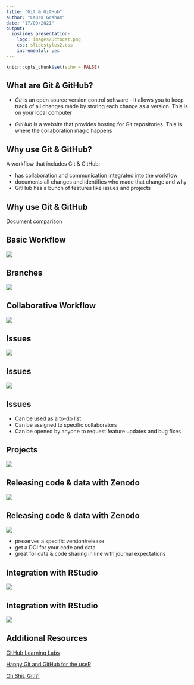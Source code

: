 ```yaml
---
title: "Git & GitHub"
author: "Laura Graham"
date: "17/09/2021"
output: 
  ioslides_presentation: 
    logo: images/Octocat.png
    css: slidestyles2.css
    incremental: yes
---
```


```r
knitr::opts_chunk$set(echo = FALSE)
```

## What are Git & GitHub?

- *Git* is an open source version control software - it allows you to keep track of all changes made by storing each change as a version. This is on your local computer

- *GitHub* is a website that provides hosting for Git repositories. This is where the collaboration magic happens

## Why use Git & GitHub?

A workflow that includes Git & GitHub:

- has collaboration and communication integrated into the workflow
- documents all changes and identifies who made that change and why
- GitHub has a bunch of features like issues and projects

## Why use Git & GitHub

Document comparison

## Basic Workflow

![](images/workflow.png)

## Branches

![](images/branches.png)

## Collaborative Workflow

![](images/collab_workflow.png)

## Issues

![](images/issues_list.png)

## Issues

![](images/closed_issue.png)

## Issues

- Can be used as a to-do list
- Can be assigned to specific collaborators
- Can be opened by anyone to request feature updates and bug fixes

## Projects

![](images/projects.png)

## Releasing code & data with Zenodo

![](images/zenodo.png)

## Releasing code & data with Zenodo

![](images/zenodo_how.png)

- preserves a specific version/release
- get a DOI for your code and data
- great for data & code sharing in line with journal expectations

## Integration with RStudio

![](images/git_add_commit.png)

## Integration with RStudio

![](images/git_modified.png)

## Additional Resources

[GitHub Learning Labs](https://lab.github.com/)

[Happy Git and GitHub for the useR](https://happygitwithr.com/)

[Oh Shit, Git!?!](https://ohshitgit.com/)